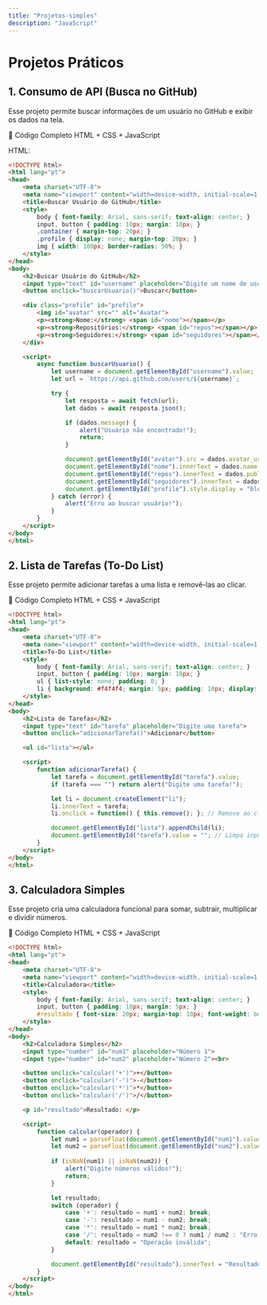 ```yaml
---
title: "Projetos-simples"
description: "JavaScript"
---
```


# Projetos Práticos

## 1. Consumo de API (Busca no GitHub)
Esse projeto permite buscar informações de um usuário no GitHub e exibir os dados na tela.

📄 Código Completo
HTML + CSS + JavaScript

HTML:
```html
<!DOCTYPE html>
<html lang="pt">
<head>
    <meta charset="UTF-8">
    <meta name="viewport" content="width=device-width, initial-scale=1.0">
    <title>Buscar Usuário do GitHub</title>
    <style>
        body { font-family: Arial, sans-serif; text-align: center; }
        input, button { padding: 10px; margin: 10px; }
        .container { margin-top: 20px; }
        .profile { display: none; margin-top: 20px; }
        img { width: 100px; border-radius: 50%; }
    </style>
</head>
<body>
    <h2>Buscar Usuário do GitHub</h2>
    <input type="text" id="username" placeholder="Digite um nome de usuário">
    <button onclick="buscarUsuario()">Buscar</button>

    <div class="profile" id="profile">
        <img id="avatar" src="" alt="Avatar">
        <p><strong>Nome:</strong> <span id="nome"></span></p>
        <p><strong>Repositórios:</strong> <span id="repos"></span></p>
        <p><strong>Seguidores:</strong> <span id="seguidores"></span></p>
    </div>

    <script>
        async function buscarUsuario() {
            let username = document.getElementById("username").value;
            let url = `https://api.github.com/users/${username}`;

            try {
                let resposta = await fetch(url);
                let dados = await resposta.json();

                if (dados.message) {
                    alert("Usuário não encontrado!");
                    return;
                }

                document.getElementById("avatar").src = dados.avatar_url;
                document.getElementById("nome").innerText = dados.name || "Sem nome";
                document.getElementById("repos").innerText = dados.public_repos;
                document.getElementById("seguidores").innerText = dados.followers;
                document.getElementById("profile").style.display = "block";
            } catch (error) {
                alert("Erro ao buscar usuário!");
            }
        }
    </script>
</body>
</html>

```

## 2. Lista de Tarefas (To-Do List)
Esse projeto permite adicionar tarefas a uma lista e removê-las ao clicar.

📄 Código Completo
HTML + CSS + JavaScript
```HTML
<!DOCTYPE html>
<html lang="pt">
<head>
    <meta charset="UTF-8">
    <meta name="viewport" content="width=device-width, initial-scale=1.0">
    <title>To-Do List</title>
    <style>
        body { font-family: Arial, sans-serif; text-align: center; }
        input, button { padding: 10px; margin: 10px; }
        ul { list-style: none; padding: 0; }
        li { background: #f4f4f4; margin: 5px; padding: 10px; display: flex; justify-content: space-between; cursor: pointer; }
    </style>
</head>
<body>
    <h2>Lista de Tarefas</h2>
    <input type="text" id="tarefa" placeholder="Digite uma tarefa">
    <button onclick="adicionarTarefa()">Adicionar</button>

    <ul id="lista"></ul>

    <script>
        function adicionarTarefa() {
            let tarefa = document.getElementById("tarefa").value;
            if (tarefa === "") return alert("Digite uma tarefa!");

            let li = document.createElement("li");
            li.innerText = tarefa;
            li.onclick = function() { this.remove(); }; // Remove ao clicar

            document.getElementById("lista").appendChild(li);
            document.getElementById("tarefa").value = ""; // Limpa input
        }
    </script>
</body>
</html>
```

## 3. Calculadora Simples
Esse projeto cria uma calculadora funcional para somar, subtrair, multiplicar e dividir números.

📄 Código Completo
HTML + CSS + JavaScript

```HTML
<!DOCTYPE html>
<html lang="pt">
<head>
    <meta charset="UTF-8">
    <meta name="viewport" content="width=device-width, initial-scale=1.0">
    <title>Calculadora</title>
    <style>
        body { font-family: Arial, sans-serif; text-align: center; }
        input, button { padding: 10px; margin: 5px; }
        #resultado { font-size: 20px; margin-top: 10px; font-weight: bold; }
    </style>
</head>
<body>
    <h2>Calculadora Simples</h2>
    <input type="number" id="num1" placeholder="Número 1">
    <input type="number" id="num2" placeholder="Número 2"><br>

    <button onclick="calcular('+')">+</button>
    <button onclick="calcular('-')">-</button>
    <button onclick="calcular('*')">*</button>
    <button onclick="calcular('/')">/</button>

    <p id="resultado">Resultado: </p>

    <script>
        function calcular(operador) {
            let num1 = parseFloat(document.getElementById("num1").value);
            let num2 = parseFloat(document.getElementById("num2").value);
            
            if (isNaN(num1) || isNaN(num2)) {
                alert("Digite números válidos!");
                return;
            }

            let resultado;
            switch (operador) {
                case '+': resultado = num1 + num2; break;
                case '-': resultado = num1 - num2; break;
                case '*': resultado = num1 * num2; break;
                case '/': resultado = num2 !== 0 ? num1 / num2 : "Erro (divisão por zero)"; break;
                default: resultado = "Operação inválida";
            }

            document.getElementById("resultado").innerText = "Resultado: " + resultado;
        }
    </script>
</body>
</html>
```
